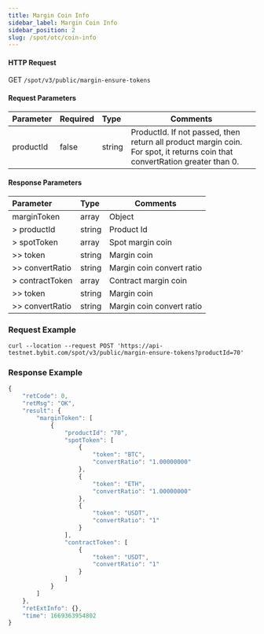 ```yaml
---
title: Margin Coin Info
sidebar_label: Margin Coin Info
sidebar_position: 2
slug: /spot/otc/coin-info
---
```



#### HTTP Request
GET <code>/spot/v3/public/margin-ensure-tokens</code>

#### Request Parameters
| Parameter | Required | Type | Comments|
|:----- |:-------|:-----|------ |
|productId | false | string	| ProductId. If not passed, then return all product margin coin. For spot, it returns coin that convertRation greater than 0. |

#### Response Parameters
| Parameter | Type | Comments|
|:----- |:-----|----- |
|marginToken |array	| Object |
|> productId |string | Product Id |
|> spotToken |array	| Spot margin coin |
|>> token |string | Margin coin |
|>> convertRatio |string | Margin coin convert ratio |
|> contractToken |array	| Contract margin coin |
|>> token |string | Margin coin |
|>> convertRatio |string | Margin coin convert ratio |

### Request Example

<Tabs>
<TabItem value="console" label="Console">

```http
curl --location --request POST 'https://api-testnet.bybit.com/spot/v3/public/margin-ensure-tokens?productId=70'
```

</TabItem>
</Tabs>

### Response Example

```javascript
{
    "retCode": 0,
    "retMsg": "OK",
    "result": {
        "marginToken": [
            {
                "productId": "70",
                "spotToken": [
                    {
                        "token": "BTC",
                        "convertRatio": "1.00000000"
                    },
                    {
                        "token": "ETH",
                        "convertRatio": "1.00000000"
                    },
                    {
                        "token": "USDT",
                        "convertRatio": "1"
                    }
                ],
                "contractToken": [
                    {
                        "token": "USDT",
                        "convertRatio": "1"
                    }
                ]
            }
        ]
    },
    "retExtInfo": {},
    "time": 1669363954802
}
```
